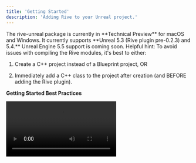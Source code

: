 ```yaml
---
title: 'Getting Started'
description: 'Adding Rive to your Unreal project.'
---
```


<Note>
  The rive-unreal package is currently in **Technical Preview** for macOS and Windows. It currently supports **Unreal 5.3 (Rive plugin pre-0.2.3) and 5.4.** Unreal Engine 5.5 support is coming soon.
</Note>

<Tip>
  Helpful hint: To avoid issues with compiling the Rive modules, it's best to either:

  1. Create a C++ project instead of a Blueprint project, OR&#x20;

  2. Immediately add a C++ class to the project after creation (and BEFORE adding the Rive plugin).
</Tip>

**Getting Started Best Practices**

<video controls className="w-full aspect-video" src="https://ucarecdn.com/a320730a-abb9-48cc-b945-7fb4ad65767c/" />

## Build requirements

Specific platform dependencies and build tools are needed to compile the Rive plugin.

<Note>
  These steps are only a temporary requirement before the plugin is distributed through **Fab**.
</Note>

### Unreal Version

* Install *UE 5.3.2 or above* - [Epic Games Launcher.](https://store.epicgames.com/en-US/download)

* Ensure that *5.3.2 or above* is set as the current version:![Image](https://ucarecdn.com/c75a2b18-7208-4b28-bfef-a998a9a0bf08/)

* Ensure **Engine Source** is checked from the **Options** launcher shown above:![Image](https://ucarecdn.com/50bf5981-f34a-43cd-b149-09a84bb8b49b/)

<Note>
  Work is underway to support newer (and older) versions of Unreal. If you require a specific version of Unreal to be supported, please reach out to us on our [support channel](https://rive.atlassian.net/servicedesk/customer/portals).
</Note>

### MacOS

The plugin should work on M-Series chips and Intel. *Please* [file an issue on Github](https://github.com/rive-app/rive-unreal/issues) *if you're encountering difficulties and share you environment details.*

**Steps:**

* [Install XCode ](https://developer.apple.com/xcode/)for MacOS.

### Windows

<Note>
  At the moment Rive-Unreal supports DX11 and DX12 on Windows. Vulkan support is in progress.
</Note>

**Steps:**

1. [Install Visual Studio](https://visualstudio.microsoft.com/) for Windows.

2. Follow [these instructions](https://dev.epicgames.com/documentation/en-us/unreal-engine/setting-up-visual-studio-development-environment-for-cplusplus-projects-in-unreal-engine?application_version=5.3) for setting up Visual Studio for Unreal development.

3. Ensure your project [RHI is set to DirectX 11:](https://dev.epicgames.com/community/learning/tutorials/aqV9/render-hardware-interface-rhi)![Image](https://ucarecdn.com/67796611-16cd-43f6-ae84-1990a793dcb0/)

**Debug steps**:

Follow these additional steps if you're encountering issues building.

* For the **Visual Studio Installer** within the **Game development with C++** section, be sure to also check:

  * Unreal Engine installer

  * Unreal Engine Test Adapter

  * Unreal Engine uproject support (Preview)

* Ensure Visual Studio and toolchains are updated to the latest versions.

* Ensure you're using a supported version of MSVC. You may run into Windows Toolchain issues, for example:

<Note>
  *"UnrealBuildTool has banned the MSVC 14.39.33519-14.39.99999 toolchains due to compiler issues. Please install a different toolchain such as 14.38.33130 by opening the generated solution and installing recommended components or from the Visual Studio installer.*
</Note>

## Demo Project

To quickly experiment with rive-unreal, take a look at our [demos project](https://github.com/rive-app/rive-unreal-demos). This sample project demonstrates various Rive features and ways to render Rive content. The blueprint code provides additional instructions and comments on using Rive in Unreal.

**Follow these steps:**

1. Ensure you've completed the steps outlined in **Build requirements** above.

2. Download the latest project from the Github.

3. Extract the project and run **ShowDemo.uproject.**

4. Wait a bit until a popup appears, asking to build missing modules. Select **yes.** Note that the names of the modules may differ from the image below. ![Image](https://ucarecdn.com/4cf3df6f-9ce6-47d5-8368-8c51f3c7d995/)

5. It may take a while to open the project the first time and appear as if nothing is happening. It shouldn't take longer than a few minutes.

6. Play the **MainMenu** level (`/Content/Levels/MainMenu/LV_MainMenu.umap`).

**Debug steps**:

* See the debug steps in **Build requirements.**

* If you encounter difficulties compiling, please [report the issue on our Github.](https://github.com/rive-app/rive-unreal/issues)

## Add Rive to an existing project

<Note>
  We plan to distribute the Rive Unreal plugin as a free asset on Fab. Until then, the following steps are needed to add Rive to an existing project.
</Note>

**Steps:**

1. Ensure you've completed the steps outlined in **Build requirements** above. Shut down the Unreal Editor if it is open.

2. Download the latest version of the plugin from the Github [releases tab](https://github.com/rive-app/rive-unreal/releases) (named with a version number like **Rive-X.Y.Z.zip**)

3. Extract the zip and copy the content to your Unreal project in the file system folder `Your-Project-Name/Plugins/Rive/`

4. Open your project *.uproject* file.

5. Wait a bit until a popup appears, asking to build missing modules. Select **yes.**

6. It may take a while to open the project the first time and appear as if nothing is happening. It shouldn't take longer than a few minutes.

7. Once the project is open, ensure that the Rive plugin is enabled: **Settings->Plugins** and search for **Rive.**![Image](https://ucarecdn.com/1e6d9667-d43b-4948-abd1-7735c25cbecb/)

Now you can add Rive content!

**Debug steps**:

* See the debug steps in **Build requirements.**

* For Windows, ensure the RHI is set to **DirectX 11.**

* If you encounter difficulties compiling, please [report the issue on our Github.](https://github.com/rive-app/rive-unreal/issues)

## Adding a Rive file to Unreal

See our documentation on [Exporting](../../editor/exporting/exporting-for-runtime) real-time content.

Once you have a `.riv` file, you can simply drag it into the Unreal asset panel, which will automatically create a **RiveFile** object, a Rive**TextureObject**, and a **Widget Blueprint**. On our [Marketplace](https://rive.app/marketplace), you can find Rive content that can be remixed and used in your project. 

See the following sections on using the **RiveFile** object.
